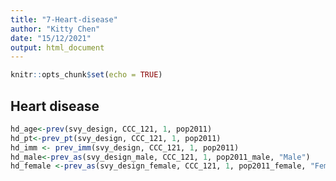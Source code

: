 ```yaml
---
title: "7-Heart-disease"
author: "Kitty Chen"
date: "15/12/2021"
output: html_document
---
```


```r
knitr::opts_chunk$set(echo = TRUE)
```

## Heart disease

```r
hd_age<-prev(svy_design, CCC_121, 1, pop2011)
hd_pt<-prev_pt(svy_design, CCC_121, 1, pop2011)
hd_imm <- prev_imm(svy_design, CCC_121, 1, pop2011)
hd_male<-prev_as(svy_design_male, CCC_121, 1, pop2011_male, "Male")
hd_female <-prev_as(svy_design_female, CCC_121, 1, pop2011_female, "Female")

```

